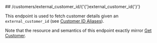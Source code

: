 
<MethodPill method="get" />
## /customers/external_customer_id/{'{'}external_customer_id{'}'}

This endpoint is used to fetch customer details given an `external_customer_id` (see
[Customer ID Aliases](../guides/events-and-metrics/customer-aliases)).

Note that the resource and semantics of this endpoint exactly mirror [Get Customer](fetch-customer).
